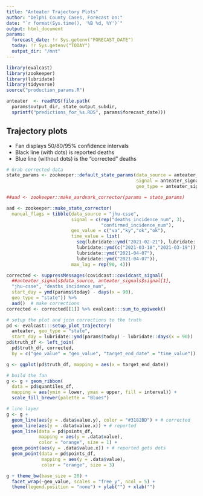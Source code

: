 ```yaml
---
title: "Anteater Trajectory Plots"
author: "Delphi County Cases, Forecast on:"
date: "`r format(Sys.time(), '%B %d, %Y')`"
output: html_document
params:
  forecast_date: !r Sys.getenv("FORECAST_DATE")
  today: !r Sys.getenv("TODAY")
  output_dir: "/mnt"
---
```


```r
library(evalcast)
library(zookeeper)
library(lubridate)
library(tidyverse)
source("production_params.R")

anteater  <- readRDS(file.path(
  params$output_dir, state_output_subdir,
  sprintf("predictions_for_%s.RDS", params$forecast_date)))
```

## Trajectory plots

* Fan displays 50/80/95% confidence intervals
* Black line (with dots) is reported deaths
* Blue line (without dots) is the "corrected" deaths


```r
# Grab corrected data
state_params <- zookeeper::default_state_params(data_source = anteater_signals$data_source,
                                                signal = anteater_signals$signal,
                                                geo_type = anteater_signals$geo_type)

##aad <- zookeeper::make_aardvark_corrector(params = state_params)

aad <- zookeeper::make_state_corrector(
  manual_flags = tibble(data_source = "jhu-csse",
                        signal = c(rep("deaths_incidence_num", 3),
                                   "confirmed_incidence_num"),
                        geo_value = c("va","ky","ok","ok"),
                        time_value = list(
                          seq(lubridate::ymd("2021-02-21"), lubridate::ymd("2021-03-04"), by = 1),
                          lubridate::ymd(c("2021-03-18","2021-03-19")),
                          lubridate::ymd("2021-04-07"),
                          lubridate::ymd("2021-04-07")),
                        max_lag = rep(90, 4)))

corrected <- suppressMessages(covidcast::covidcast_signal(
  ##anteater_signals$data_source, anteater_signals$signal[1],
  "jhu-csse", "deaths_incidence_num", 
  start_day = ymd(params$today) - days(x = 90), 
  geo_type = "state")) %>% 
  aad()  # make corrections
corrected <- corrected[[1]] %>% evalcast:::sum_to_epiweek()

# setup the plot and join corrections to the truth
pd <- evalcast:::setup_plot_trajectory(
  anteater, geo_type = "state",
  start_day = lubridate::ymd(params$today) - lubridate::days(x = 90))
pd$truth_df <- left_join(
  pd$truth_df, corrected, 
  by = c("geo_value" = "geo_value", "target_end_date" = "time_value"))

g <- ggplot(pd$truth_df, mapping = aes(x = target_end_date))

# build the fan
g <- g + geom_ribbon(
  data = pd$quantiles_df,
  mapping = aes(ymin = lower, ymax = upper, fill = interval)) +
  scale_fill_brewer(palette = "Blues")

# line layer
g <- g +
  geom_line(aes(y = .data$value.y), color = "#3182BD") + # corrected
  geom_line(aes(y = .data$value.x)) + # reported
  geom_line(data = pd$points_df, 
            mapping = aes(y = .data$value),
            color = "orange", size = 1) +
  geom_point(aes(y = .data$value.x)) + # reported gets dots
  geom_point(data = pd$points_df, 
             mapping = aes(y = .data$value),
             color = "orange", size = 3)

g + theme_bw(base_size = 20) + 
  facet_wrap(~geo_value, scales = "free_y", ncol = 5) +
  theme(legend.position = "none") + ylab("") + xlab("")
```

